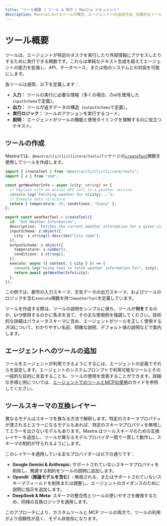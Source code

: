 ```yaml
---
title: "ツール概要 | ツール & MCP | Mastra ドキュメント"
description: Mastraにおけるツールの概念、エージェントへの追加方法、効果的なツール設計のベストプラクティスを理解しましょう。
---
```


# ツール概要

ツールは、エージェントが特定のタスクを実行したり外部情報にアクセスしたりするために実行できる関数です。これらは単純なテキスト生成を超えてエージェントの能力を拡張し、API、データベース、または他のシステムとの対話を可能にします。

各ツールは通常、以下を定義します：

- **入力：** ツールの実行に必要な情報（多くの場合、Zodを使用した`inputSchema`で定義）。
- **出力：** ツールが返すデータの構造（`outputSchema`で定義）。
- **実行ロジック：** ツールのアクションを実行するコード。
- **説明：** エージェントがツールの機能と使用タイミングを理解するのに役立つテキスト。

## ツールの作成

Mastraでは、`@mastra/cli/cli/cli/core/tools`パッケージの[`createTool`](/reference/tools/create-tool)関数を使用してツールを作成します。

```typescript filename="src/@@mastra/cli/cli/cli/tools/weatherInfo.ts" copy
import { createTool } from "@mastra/cli/cli/cli/core/tools";
import { z } from "zod";

const getWeatherInfo = async (city: string) => {
  // Replace with an actual API call to a weather service
  console.log(`Fetching weather for ${city}...`);
  // Example data structure
  return { temperature: 20, conditions: "Sunny" };
};

export const weatherTool = createTool({
  id: "Get Weather Information",
  description: `Fetches the current weather information for a given city`,
  inputSchema: z.object({
    city: z.string().describe("City name"),
  }),
  outputSchema: z.object({
    temperature: z.number(),
    conditions: z.string(),
  }),
  execute: async ({ context: { city } }) => {
    console.log("Using tool to fetch weather information for", city);
    return await getWeatherInfo(city);
  },
});
```

この例では、都市の入力スキーマ、天気データの出力スキーマ、およびツールのロジックを含む`execute`関数を持つ`weatherTool`を定義しています。

ツールを作成する際は、ツールの説明をシンプルに保ち、ツールが**何を**するのか、**いつ**使用するのかに焦点を当て、その主な使用例を強調してください。技術的な詳細はパラメータスキーマに含め、エージェントがツールを正しく使用する*方法*について、わかりやすい名前、明確な説明、デフォルト値の説明などで案内します。

## エージェントへのツールの追加

ツールをエージェントが利用できるようにするには、エージェントの定義でそれらを設定します。エージェントのシステムプロンプトで利用可能なツールとその一般的な目的に言及することも、ツールの使用を改善することができます。詳細な手順と例については、[エージェントでのツールとMCPの使用](/docs/agents/using-tools-and-mcp#add-tools-to-an-agent)のガイドを参照してください。

## ツールスキーマの互換レイヤー

異なるモデルはスキーマを異なる方法で解釈します。特定のスキーマプロパティが渡されるとエラーになるモデルもあれば、特定のスキーマプロパティを無視してエラーを出さないモデルもあります。Mastra はツールスキーマのための互換レイヤーを追加し、ツールが異なるモデルプロバイダー間で一貫して動作し、スキーマの制約が守られるようにします。

このレイヤーを適用している主なプロバイダーは以下の通りです：

- **Google Gemini & Anthropic:** サポートされていないスキーマプロパティを削除し、関連する制約をツールの説明に追加します。
- **OpenAI（推論モデルを含む）:** 無視される、またはサポートされていないスキーマフィールドを削除または調整し、エージェントのガイダンスのために説明に指示を追加します。
- **DeepSeek & Meta:** スキーマの整合性とツールの使いやすさを確保するため、同様の互換ロジックを適用します。

このアプローチにより、カスタムツールと MCP ツールの両方で、ツールの利用がより信頼性が高く、モデル非依存になります。
